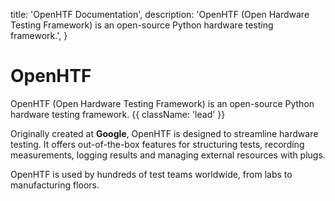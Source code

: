 
  title: 'OpenHTF Documentation',
  description:
    'OpenHTF (Open Hardware Testing Framework) is an open-source Python hardware testing framework.',
}

<HeroPattern />

# OpenHTF

OpenHTF (Open Hardware Testing Framework) is an open-source Python hardware testing framework. {{ className: 'lead' }}

Originally created at **Google**, OpenHTF is designed to streamline hardware testing. It offers out-of-the-box features for structuring tests, recording measurements, logging results and managing external resources with plugs.

OpenHTF is used by hundreds of test teams worldwide, from labs to manufacturing floors.

<Resources />
